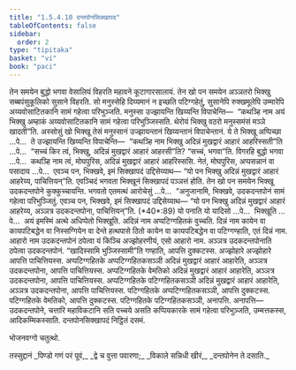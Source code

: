 ```yaml
---
title: "1.5.4.10 दन्तपोनसिक्खापद"
tableOfContents: false
sidebar:
  order: 2
type: "tipitaka"
basket: "vi"
book: "paci"
---
```



<DynamicBreadcrumb />

<Division number="263" book="paci">

<Paragraph number="848" book="paci">
तेन समयेन बुद्धो भगवा वेसालियं विहरति महावने कूटागारसालायं. तेन खो पन समयेन अञ्ञतरो भिक्खु सब्बपंसुकूलिको सुसाने विहरति. सो मनुस्सेहि दिय्यमानं न इच्छति पटिग्गहेतुं, सुसानेपि रुक्खमूलेपि उम्मारेपि अय्यवोसाटितकानि सामं गहेत्वा परिभुञ्जति. मनुस्सा उज्झायन्ति खिय्यन्ति विपाचेन्ति—  “कथञ्हि नाम अयं भिक्खु अम्हाकं अय्यवोसाटितकानि सामं गहेत्वा परिभुञ्जिस्सति. थेरोयं भिक्खु वठरो मनुस्समंसं मञ्ञे खादती”ति.
</Paragraph>

<Paragraph number="849" book="paci">
अस्सोसुं खो भिक्खू तेसं मनुस्सानं उज्झायन्तानं खिय्यन्तानं विपाचेन्तानं. ये ते भिक्खू अप्पिच्छा …पे…  ते उज्झायन्ति खिय्यन्ति विपाचेन्ति—  “कथञ्हि नाम भिक्खु अदिन्नं मुखद्वारं आहारं आहरिस्सती”ति …पे…  “सच्चं किर त्वं, भिक्खु, अदिन्नं मुखद्वारं आहारं आहरसी”ति? “सच्चं, भगवा”ति. विगरहि बुद्धो भगवा …पे…  कथञ्हि नाम त्वं, मोघपुरिस, अदिन्नं मुखद्वारं आहारं आहरिस्ससि. नेतं, मोघपुरिस, अप्पसन्नानं वा पसादाय …पे…  एवञ्च पन, भिक्खवे, इमं सिक्खापदं उद्दिसेय्याथ—
</Paragraph>

<Paragraph number="850" book="paci">
<Emphasis>“यो पन भिक्खु अदिन्नं मुखद्वारं आहारं आहरेय्य, पाचित्तियन्”</Emphasis>ति.
</Paragraph>

<Paragraph number="851" book="paci">
एवञ्चिदं भगवता भिक्खूनं सिक्खापदं पञ्ञत्तं होति.
</Paragraph>

</Division>
<Division number="264" book="paci">

<Paragraph number="852" book="paci">
तेन खो पन समयेन भिक्खू उदकदन्तपोने कुक्कुच्चायन्ति. भगवतो एतमत्थं आरोचेसुं …पे…  “अनुजानामि, भिक्खवे, उदकदन्तपोनं सामं गहेत्वा परिभुञ्जितुं. एवञ्च पन, भिक्खवे, इमं सिक्खापदं उद्दिसेय्याथ—
</Paragraph>

</Division>
<Division number="265" book="paci">

<Paragraph number="853" book="paci">
<Emphasis>“यो पन भिक्खु अदिन्नं मुखद्वारं आहारं आहरेय्य, अञ्ञत्र उदकदन्तपोना, पाचित्तियन्”</Emphasis>ति. (*40*:<Emphasis>89</Emphasis>)
</Paragraph>

</Division>
<Division number="266" book="paci">

<Paragraph number="854" book="paci">
<Emphasis>यो पना</Emphasis>ति यो यादिसो …पे…  <Emphasis>भिक्खू</Emphasis>ति …पे…  अयं इमस्मिं अत्थे अधिप्पेतो भिक्खूति.
</Paragraph>

<Paragraph number="855" book="paci">
<Emphasis>अदिन्नं</Emphasis> नाम अप्पटिग्गहितकं वुच्चति.
</Paragraph>

<Paragraph number="856" book="paci">
<Emphasis>दिन्नं</Emphasis> नाम कायेन वा कायपटिबद्धेन वा निस्सग्गियेन वा देन्ते हत्थपासे ठितो कायेन वा कायपटिबद्धेन वा पटिग्गण्हाति, एतं दिन्नं नाम.
</Paragraph>

<Paragraph number="857" book="paci">
<Emphasis>आहारो</Emphasis> नाम उदकदन्तपोनं ठपेत्वा यं किञ्चि अज्झोहरणीयं, एसो आहारो नाम.
</Paragraph>

<Paragraph number="858" book="paci">
<Emphasis>अञ्ञत्र उदकदन्तपोना</Emphasis>ति ठपेत्वा उदकदन्तपोनं.
</Paragraph>

<Paragraph number="859" book="paci">
“खादिस्सामि भुञ्जिस्सामी”ति गण्हाति, आपत्ति दुक्कटस्स. अज्झोहारे अज्झोहारे आपत्ति पाचित्तियस्स.
</Paragraph>

</Division>
<Division number="267" book="paci">

<Paragraph number="860" book="paci">
अप्पटिग्गहितके अप्पटिग्गहितकसञ्ञी अदिन्नं मुखद्वारं आहारं आहारेति, अञ्ञत्र उदकदन्तपोना, आपत्ति पाचित्तियस्स. अप्पटिग्गहितके वेमतिको अदिन्नं मुखद्वारं आहारं आहारेति, अञ्ञत्र उदकदन्तपोना, आपत्ति पाचित्तियस्स. अप्पटिग्गहितके पटिग्गहितकसञ्ञी अदिन्नं मुखद्वारं आहारं आहारेति, अञ्ञत्र उदकदन्तपोना, आपत्ति पाचित्तियस्स.
</Paragraph>

<Paragraph number="861" book="paci">
पटिग्गहितके अप्पटिग्गहितकसञ्ञी, आपत्ति दुक्कटस्स. पटिग्गहितके वेमतिको, आपत्ति दुक्कटस्स. पटिग्गहितके पटिग्गहितकसञ्ञी, अनापत्ति.
</Paragraph>

</Division>
<Division number="268" book="paci">

<Paragraph number="862" book="paci">
अनापत्ति—  उदकदन्तपोने, चत्तारि महाविकटानि सति पच्चये असति कप्पियकारके सामं गहेत्वा परिभुञ्जति, उम्मत्तकस्स, आदिकम्मिकस्साति.

</Paragraph>
</Division>

<Paragraph number="863" type="center" book="paci">
दन्तपोनसिक्खापदं निट्ठितं दसमं.

  
भोजनवग्गो चतुत्थो.



</Paragraph>

<Paragraph number="864" type="center" book="paci">
तस्सुद्दानं


</Paragraph>

<Paragraph number="865" type="verses" book="paci">
_पिण्डो गणं परं पूवं,_  
_द्वे च वुत्ता पवारणा;_  
_विकाले सन्निधी खीरं,_  
_दन्तपोनेन ते दसाति._
</Paragraph>